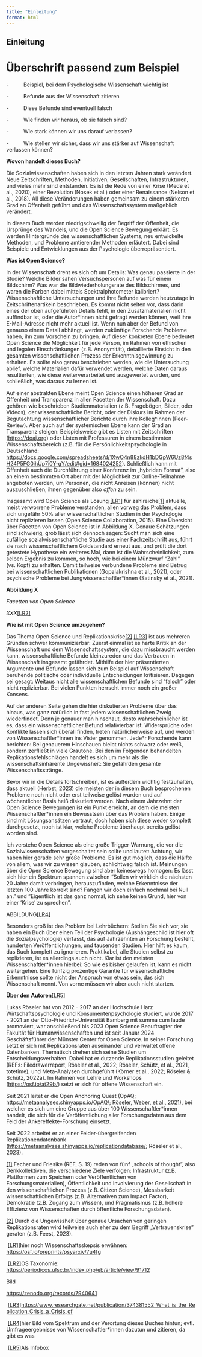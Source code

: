 ```yaml
---
title: "Einleitung"
format: html
---
```


## Einleitung

# Überschrift passend zum Beispiel

-          Beispiel, bei dem Psychologische Wissenschaft wichtig ist

-          Befunde aus der Wissenschaft zitieren

-          Diese Befunde sind eventuell falsch

-          Wie finden wir heraus, ob sie falsch sind?

-          Wie stark können wir uns darauf verlassen?

-          Wie stellen wir sicher, dass wir uns stärker auf Wissenschaft verlassen können?

**Wovon handelt dieses Buch?**

Die Sozialwissenschaften haben sich in den letzten Jahren stark verändert. Neue Zeitschriften, Methoden, Initiativen, Gesellschaften, Infrastrukturen, und vieles mehr sind entstanden. Es ist die Rede von einer Krise (Mede et al., 2020), einer Revolution (Nosek et al.) oder einer Renaissance (Nelson et al., 2018). All diese Veränderungen haben gemeinsam zu einem stärkeren Grad an Offenheit geführt und das Wissenschaftssystem maßgeblich verändert.

In diesem Buch werden niedrigschwellig der Begriff der Offenheit, die Ursprünge des Wandels, und die Open Science Bewegung erklärt. Es werden Hintergründe des wissenschaftlichen Systems, neu entwickelte Methoden, und Probleme amtierender Methoden erläutert. Dabei sind Beispiele und Entwicklungen aus der Psychologie überrepräsentiert.

**Was ist Open Science?**

In der Wissenschaft dreht es sich oft um Details: Was genau passierte in der Studie? Welche Bilder sahen Versuchspersonen auf was für einem Bildschirm? Was war die Bildwiederholungsrate des Bildschirmes, und waren die Farben dabei mittels Spektralphotometer kalibriert? Wissenschaftliche Untersuchungen und ihre Befunde werden heutzutage in Zeitschriftenartikeln beschrieben. Es kommt nicht selten vor, dass darin eines der oben aufgeführten Details fehlt, in den Zusatzmaterialien nicht auffindbar ist, oder die Autor\*innen nicht gefragt werden können, weil ihre E-Mail-Adresse nicht mehr aktuell ist. Wenn nun aber der Befund von genauso einem Detail abhängt, werden zukünftige Forschende Probleme haben, ihn zum Vorschein zu bringen. Auf dieser konkreten Ebene bedeutet Open Science die Möglichkeit für jede Person, im Rahmen von ethischen und legalen Einschränkungen (z.B. Anonymität), detaillierte Einsicht in den gesamten wissenschaftlichen Prozess der Erkenntnisgewinnung zu erhalten. Es sollte also genau beschrieben werden, wie die Untersuchung ablief, welche Materialien dafür verwendet werden, welche Daten daraus resultierten, wie diese weiterverarbeitet und ausgewertet wurden, und schließlich, was daraus zu lernen ist.

Auf einer abstrakten Ebene meint Open Science einen höheren Grad an Offenheit und Transparenz in allen Facetten der Wissenschaft. Dazu gehören wie beschrieben Studienmaterialien (z.B. Fragebögen, Bilder, oder Videos), der wissenschaftliche Bericht, oder der Diskurs im Rahmen der Begutachtung wissenschaftlicher Berichte durch ihre Kolleg\*innen (Peer-Review). Aber auch auf der systemischen Ebene kann der Grad an Transparenz steigen: Beispielsweise gibt es Listen mit Zeitschriften (<https://doaj.org>) oder Listen mit Professuren in einem bestimmten Wissenschaftsbereich (z.B. für die Persönlichkeitspsychologie in Deutschland: <https://docs.google.com/spreadsheets/d/1XwO4n88zkdH1bDGpW6Uz8f4sH24P5FG0ihUp7i0Y-gY/edit#gid=1684024252>). Schließlich kann mit Offenheit auch die Durchführung einer Konferenz im „hybriden Format", also an einem bestimmten Ort aber mit der Möglichkeit zur Online-Teilnahme angeboten werden, um Personen, die nicht Anreisen (können) nicht auszuschließen, ihnen gegenüber also *offen* zu sein.

Insgesamt wird Open Science als Lösung [\[LR1\]](#_msocom_1) für zahlreiche[\[1\]](#_ftn1) aktuelle, meist verworrene Probleme verstanden, allen vorweg das Problem, dass sich ungefähr 50% aller wissenschaftlichen Studien in der Psychologie nicht replizieren lassen (Open Science Collaboration, 2015). Eine Übersicht über Facetten von Open Science ist in Abbildung X. Genaue Schätzungen sind schwierig, grob lässt sich dennoch sagen: Sucht man sich eine zufällige sozialwissenschaftliche Studie aus einer Fachzeitschrift aus, führt sie nach wissenschaftlichem Goldstandard erneut aus, und prüft die dort getestete Hypothese ein weiteres Mal, dann ist die Wahrscheinlichkeit, zum selben Ergebnis zu kommen, so hoch, wie bei einem Münzwurf "Zahl" (vs. Kopf) zu erhalten. Damit teilweise verbundene Probleme sind Betrug bei wissenschaftlichen Publikationen (Gopalakrishna et al., 2021), oder psychische Probleme bei Jungwissenschaftler\*innen (Satinsky et al., 2021).

**Abbildung X**

*Facetten von Open Science*

*XXX*[\[LR2\]](#_msocom_2) 

**Wie ist mit Open Science umzugehen?**

Das Thema Open Science und Replikationskrise[\[2\]](#_ftn2) [\[LR3\]](#_msocom_3) ist aus mehreren Gründen schwer kommunizierbar: Zuerst einmal ist es harte Kritik an der Wissenschaft und dem Wissenschaftssystem, die dazu missbraucht werden kann, wissenschaftliche Befunde kleinzureden und das Vertrauen in Wissenschaft insgesamt gefährdet. Mithilfe der hier präsentierten Argumente und Befunde lassen sich zum Beispiel auf Wissenschaft beruhende politische oder individuelle Entscheidungen kritisieren. Dagegen sei gesagt: Weitaus nicht alle wissenschaftlichen Befunde sind "falsch" oder nicht replizierbar. Bei vielen Punkten herrscht immer noch ein großer Konsens.

Auf der anderen Seite gehen die hier diskutierten Probleme über das hinaus, was ganz natürlich in fast jedem wissenschaftlichen Zweig wiederfindet. Denn je genauer man hinschaut, desto wahrscheinlicher ist es, dass ein wissenschaftlicher Befund relativierbar ist. Widersprüche oder Konflikte lassen sich überall finden, treten natürlicherweise auf, und werden von Wissenschaftler\*innen ins Visier genommen. Jede\*r Forschende kann berichten: Bei genauerem Hinschauen bleibt nichts schwarz oder weiß, sondern zerfließt in viele Grautöne. Bei den im Folgenden behandelten Replikationsfehlschlägen handelt es sich um mehr als die wissenschaftsinhärente Ungewissheit: Sie gefährden gesamte Wissenschaftsstränge.

Bevor wir in die Details fortschreiben, ist es außerdem wichtig festzuhalten, dass aktuell (Herbst, 2023) die meisten der in diesem Buch besprochenen Probleme noch nicht oder erst teilweise gelöst wurden und auf wöchentlicher Basis heiß diskutiert werden. Nach einem Jahrzehnt der Open Science Bewegungen ist ein Punkt erreicht, an dem die meisten Wissenschaftler\*innen ein Bewusstsein über das Problem haben. Einige sind mit Lösungsansätzen vertraut, doch haben sich diese weder komplett durchgesetzt, noch ist klar, welche Probleme überhaupt bereits gelöst worden sind.

Ich verstehe Open Science als eine große Trigger-Warnung, die vor die Sozialwissenschaften vorgeschaltet sein sollte und lautet: Achtung, wir haben hier gerade sehr große Probleme. Es ist gut möglich, dass die Hälfte von allem, was wir zu wissen glauben, schlichtweg falsch ist. Meinungen über die Open Science Bewegung sind aber keineswegs homogen: Es lässt sich hier ein Spektrum spannen zwischen "Sollen wir wirklich die nächsten 20 Jahre damit verbringen, herauszufinden, welche Erkenntnisse der letzten 100 Jahre korrekt sind? Fangen wir doch einfach nochmal bei Null an." und "Eigentlich ist das ganz normal, ich sehe keinen Grund, hier von einer 'Krise' zu sprechen".

ABBILDUNG[\[LR4\]](#_msocom_4) 

Besonders groß ist das Problem bei Lehrbüchern: Stellen Sie sich vor, sie haben ein Buch über einen Teil der Psychologie (Aushängeschild ist hier oft die Sozialpsychologie) verfasst, das auf Jahrzehnten an Forschung besteht, hunderten Veröffentlichungen, und tausenden Studien. Hier hilft es kaum, das Buch komplett zu ignorieren. Praktikabel, alle Studien selbst zu replizieren, ist es allerdings auch nicht. Klar ist den meisten Wissenschaftler\*innen hierbei: So wie es bisher gelaufen ist, kann es nicht weitergehen. Eine fünfzig prozentige Garantie für wissenschaftliche Erkenntnisse sollte nicht der Anspruch von etwas sein, das sich Wissenschaft nennt. Von vorne müssen wir aber auch nicht starten.

**Über den Autoren**[\[LR5\]](#_msocom_5) 

Lukas Röseler hat von 2012 - 2017 an der Hochschule Harz Wirtschaftspsychologie und Konsumentenpsychologie studiert, wurde 2017 - 2021 an der Otto-Friedrich-Universität Bamberg mit summa cum laude promoviert, war anschließend bis 2023 Open Science Beauftragter der Fakultät für Humanwissenschaften und ist seit Januar 2024 Geschäftsführer der Münster Center for Open Science. In seiner Forschung setzt er sich mit Replikationsraten auseinander und verwaltet offene Datenbanken. Thematisch drehen sich seine Studien um Entscheidungsverhalten. Dabei hat er dutzende Replikationsstudien geleitet (REFs: Filedrawerreport, Röseler et al., 2022; Röseler, Schütz, et al., 2021, totetime), und Meta-Analysen durchgeführt (Körner et al., 2022; Röseler & Schütz, 2022a). Im Rahmen von Lehre und Workshops (<https://osf.io/at29b/>) setzt er sich für offene Wissenschaft ein.

Seit 2021 leitet er die Open Anchoring Quest (OpAQ; <https://metaanalyses.shinyapps.io/OpAQ/>; [Röseler, Weber, et al., 2021]{.underline}), bei welcher es sich um eine Gruppe aus über 100 Wissenschaftler\*innen handelt, die sich für die Veröffentlichung aller Forschungsdaten aus dem Feld der Ankereffekte-Forschung einsetzt.

Seit 2022 arbeitet er an einer Felder-übergreifenden Replikationendatenbank (<https://metaanalyses.shinyapps.io/replicationdatabase/>; Röseler et al., 2023).

[\[1\]](#_ftnref1) Fecher und Friesike (REF, S. 19) reden von fünf „schools of thought", also Denkkollektiven, die verschiedene Ziele verfolgen: Infrastruktur (z.B. Plattformen zum Speichern oder Veröffentlichen von Forschungsmaterialien), Öffentlichkeit und Involvierung der Gesellschaft in den wissenschaftlichen Prozess (z.B. Citizen Science), Messbarkeit wissenschaftlichen Erfolgs (z.B. Alternativen zum Impact Factor), Demokratie (z.B. Zugang zum Wissen), und Pragmatismus (z.B. höhere Effizienz von Wissenschaften durch öffentliche Forschungsdaten).

[\[2\]](#_ftnref2) Durch die Ungewissheit über genaue Ursachen von geringen Replikationsraten wird teilweise auch eher zu dem Begriff „Vertrauenskrise" geraten (z.B. Feest, 2023).

 [\[LR1\]](#_msoanchor_1)hier noch Wissenschaftsskepsis erwähnen: <https://osf.io/preprints/psyarxiv/7u4fg>  

 [\[LR2\]](#_msoanchor_2)OS Taxonomie: <https://periodicos.ufsc.br/index.php/eb/article/view/91712>

Bild

<https://zenodo.org/records/7940641>

 [\[LR3\]](#_msoanchor_3)<https://www.researchgate.net/publication/374381552_What_is_the_Replication_Crisis_a_Crisis_of>

 [\[LR4\]](#_msoanchor_4)hier Bild vom Spektrum und der Verortung dieses Buches hintun; evtl. Umfrageergebnisse von Wissenschaftler\*innen dazutun und zitieren, da gibt es was

 [\[LR5\]](#_msoanchor_5)Als Infobox
